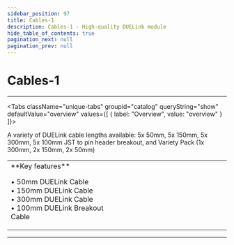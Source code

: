 ```yaml
---
sidebar_position: 97
title: Cables-1
description: Cables-1 - High-quality DUELink module
hide_table_of_contents: true
pagination_next: null
pagination_prev: null
---
```



# Cables-1

<ImageSection 
  product="axcables-a"
  tagline="DUELink Cables"
/>

---

<Tabs className="unique-tabs" groupid="catalog" queryString="show" defaultValue="overview"
  values={[
    {
        label: "Overview",
        value: "overview"
    }
]}>

<TabItem value="overview">

A variety of DUELink cable lengths available: 5x 50mm, 5x 150mm, 5x 300mm, 5x 100mm JST to pin header breakout, and Variety Pack (1x 300mm, 2x 150mm, 2x 50mm)

<table><td width='50%'>
**Key features**

• 50mm DUELink Cable<br/>
• 150mm DUELink Cable<br/>
• 300mm DUELink Cable<br/>
• 100mm DUELink Breakout Cable<br/>

</td><td width='50%'>

</td></table>

</TabItem>



</Tabs>

---

<OrderSection
    product="DUELink Cables-1"
    partnumber="GDL-AXCABLES-A"
    price="$0.00"
/>
